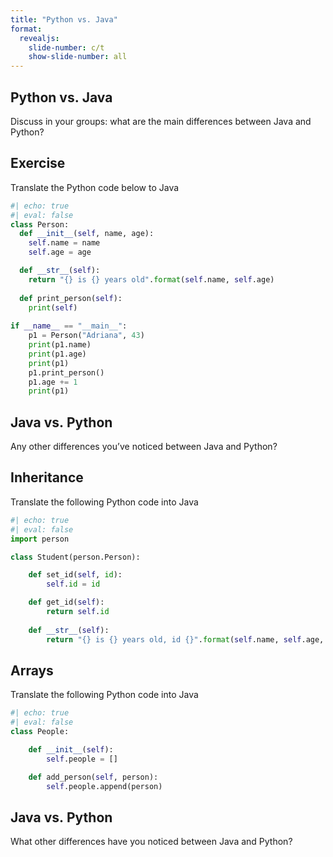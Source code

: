 ```yaml
---
title: "Python vs. Java"
format:
  revealjs:
    slide-number: c/t
    show-slide-number: all
---
```


## Python vs. Java

Discuss in your groups: what are the main differences between Java and Python?

## Exercise

Translate the Python code below to Java 

```python
#| echo: true
#| eval: false
class Person:
  def __init__(self, name, age):
    self.name = name
    self.age = age

  def __str__(self):
    return "{} is {} years old".format(self.name, self.age)
  
  def print_person(self):
    print(self)
    
if __name__ == "__main__":
    p1 = Person("Adriana", 43)
    print(p1.name)
    print(p1.age)
    print(p1)
    p1.print_person()
    p1.age += 1
    print(p1)
```

## Java vs. Python

Any other differences you've noticed between Java and Python?

## Inheritance

Translate the following Python code into Java

```python
#| echo: true
#| eval: false
import person

class Student(person.Person):

    def set_id(self, id):
        self.id = id

    def get_id(self):
        return self.id
    
    def __str__(self):
        return "{} is {} years old, id {}".format(self.name, self.age, self.id)
```

## Arrays

Translate the following Python code into Java

```python
#| echo: true
#| eval: false
class People:

    def __init__(self):
        self.people = []

    def add_person(self, person):
        self.people.append(person)
```

## Java vs. Python

What other differences have you noticed between Java and Python?
